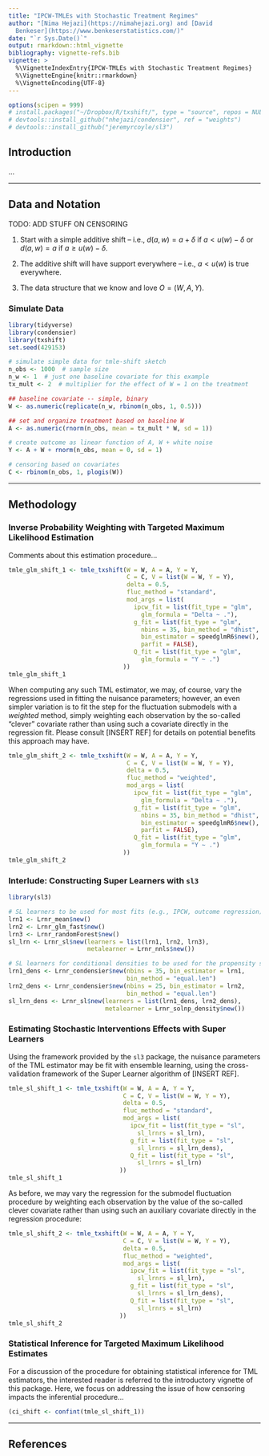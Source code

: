 ```yaml
---
title: "IPCW-TMLEs with Stochastic Treatment Regimes"
author: "[Nima Hejazi](https://nimahejazi.org) and [David
  Benkeser](https://www.benkeserstatistics.com/)"
date: "`r Sys.Date()`"
output: rmarkdown::html_vignette
bibliography: vignette-refs.bib
vignette: >
  %\VignetteIndexEntry{IPCW-TMLEs with Stochastic Treatment Regimes}
  %\VignetteEngine{knitr::rmarkdown}
  %\VignetteEncoding{UTF-8}
---
```


```r
options(scipen = 999)
# install.packages("~/Dropbox/R/txshift/", type = "source", repos = NULL)
# devtools::install_github("nhejazi/condensier", ref = "weights")
# devtools::install_github("jeremyrcoyle/sl3")
```

## Introduction

...

---

## Data and Notation

TODO: ADD STUFF ON CENSORING

1. Start with a simple additive shift -- i.e., $d(a,w) = a + \delta$ if
   $a < u(w) - \delta$ or $d(a, w) = a$ if $a \geq u(w) - \delta$.

2. The additive shift will have support everywhere -- i.e., $a < u(w)$ is true
   everywhere.

3. The data structure that we know and love $O = (W, A, Y)$.

### Simulate Data

```r
library(tidyverse)
library(condensier)
library(txshift)
set.seed(429153)

# simulate simple data for tmle-shift sketch
n_obs <- 1000  # sample size
n_w <- 1  # just one baseline covariate for this example
tx_mult <- 2  # multiplier for the effect of W = 1 on the treatment

## baseline covariate -- simple, binary
W <- as.numeric(replicate(n_w, rbinom(n_obs, 1, 0.5)))

## set and organize treatment based on baseline W
A <- as.numeric(rnorm(n_obs, mean = tx_mult * W, sd = 1))

# create outcome as linear function of A, W + white noise
Y <- A + W + rnorm(n_obs, mean = 0, sd = 1)

# censoring based on covariates
C <- rbinom(n_obs, 1, plogis(W))
```

---

## Methodology

### Inverse Probability Weighting with Targeted Maximum Likelihood Estimation

Comments about this estimation procedure...

```r
tmle_glm_shift_1 <- tmle_txshift(W = W, A = A, Y = Y,
                                 C = C, V = list(W = W, Y = Y),
                                 delta = 0.5,
                                 fluc_method = "standard",
                                 mod_args = list(
                                   ipcw_fit = list(fit_type = "glm",
                                     glm_formula = "Delta ~ ."),
                                   g_fit = list(fit_type = "glm",
                                     nbins = 35, bin_method = "dhist",
                                     bin_estimator = speedglmR6$new(),
                                     parfit = FALSE),
                                   Q_fit = list(fit_type = "glm",
                                     glm_formula = "Y ~ .")
                                ))
tmle_glm_shift_1
```

When computing any such TML estimator, we may, of course, vary the regressions
used in fitting the nuisance parameters; however, an even simpler variation is
to fit the step for the fluctuation submodels with a _weighted_ method, simply
weighting each observation by the so-called "clever" covariate rather than using
such a covariate directly in the regression fit. Please consult [INSERT REF] for
details on potential benefits this approach may have.

```r
tmle_glm_shift_2 <- tmle_txshift(W = W, A = A, Y = Y,
                                 C = C, V = list(W = W, Y = Y),
                                 delta = 0.5,
                                 fluc_method = "weighted",
                                 mod_args = list(
                                   ipcw_fit = list(fit_type = "glm",
                                     glm_formula = "Delta ~ ."),
                                   g_fit = list(fit_type = "glm",
                                     nbins = 35, bin_method = "dhist",
                                     bin_estimator = speedglmR6$new(),
                                     parfit = FALSE),
                                   Q_fit = list(fit_type = "glm",
                                     glm_formula = "Y ~ .")
                                ))
tmle_glm_shift_2
```

### Interlude: Constructing Super Learners with `sl3`

```r
library(sl3)

# SL learners to be used for most fits (e.g., IPCW, outcome regression)
lrn1 <- Lrnr_mean$new()
lrn2 <- Lrnr_glm_fast$new()
lrn3 <- Lrnr_randomForest$new()
sl_lrn <- Lrnr_sl$new(learners = list(lrn1, lrn2, lrn3),
                      metalearner = Lrnr_nnls$new())

# SL learners for conditional densities to be used for the propensity score fit
lrn1_dens <- Lrnr_condensier$new(nbins = 35, bin_estimator = lrn1,
                                 bin_method = "equal.len")
lrn2_dens <- Lrnr_condensier$new(nbins = 25, bin_estimator = lrn2,
                                 bin_method = "equal.len")
sl_lrn_dens <- Lrnr_sl$new(learners = list(lrn1_dens, lrn2_dens),
                           metalearner = Lrnr_solnp_density$new())
```

### Estimating Stochastic Interventions Effects with Super Learners

Using the framework provided by the `sl3` package, the nuisance parameters of
the TML estimator may be fit with ensemble learning, using the cross-validation
framework of the Super Learner algorithm of [INSERT REF].

```r
tmle_sl_shift_1 <- tmle_txshift(W = W, A = A, Y = Y,
                                C = C, V = list(W = W, Y = Y),
                                delta = 0.5,
                                fluc_method = "standard",
                                mod_args = list(
                                  ipcw_fit = list(fit_type = "sl",
                                    sl_lrnrs = sl_lrn),
                                  g_fit = list(fit_type = "sl",
                                    sl_lrnrs = sl_lrn_dens),
                                  Q_fit = list(fit_type = "sl",
                                    sl_lrnrs = sl_lrn)
                               ))
tmle_sl_shift_1
```

As before, we may vary the regression for the submodel fluctuation procedure by
weighting each observation by the value of the so-called clever covariate rather
than using such an auxiliary covariate directly in the regression procedure:

```r
tmle_sl_shift_2 <- tmle_txshift(W = W, A = A, Y = Y,
                                C = C, V = list(W = W, Y = Y),
                                delta = 0.5,
                                fluc_method = "weighted",
                                mod_args = list(
                                  ipcw_fit = list(fit_type = "sl",
                                    sl_lrnrs = sl_lrn),
                                  g_fit = list(fit_type = "sl",
                                    sl_lrnrs = sl_lrn_dens),
                                  Q_fit = list(fit_type = "sl",
                                    sl_lrnrs = sl_lrn)
                               ))
tmle_sl_shift_2
```

### Statistical Inference for Targeted Maximum Likelihood Estimates

For a discussion of the procedure for obtaining statistical inference for TML
estimators, the interested reader is referred to the introductory vignette of
this package. Here, we focus on addressing the issue of how censoring impacts
the inferential procedure...

```r
(ci_shift <- confint(tmle_sl_shift_1))
```

---

## References

